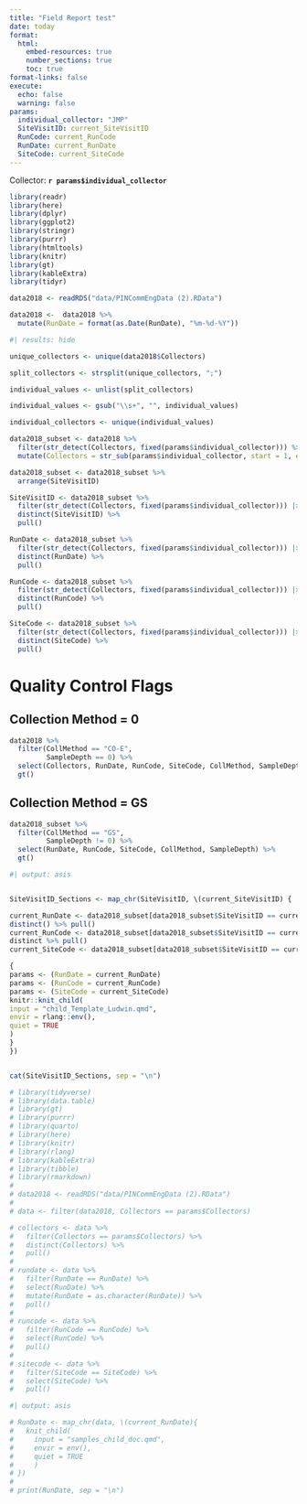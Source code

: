 ```yaml
---
title: "Field Report test"
date: today
format:
  html:
    embed-resources: true
    number_sections: true
    toc: true 
format-links: false
execute:
  echo: false
  warning: false
params:
  individual_collector: "JMP"
  SiteVisitID: current_SiteVisitID
  RunCode: current_RunCode
  RunDate: current_RunDate
  SiteCode: current_SiteCode
---
```


Collector: **`r params$individual_collector`**

```r
library(readr)
library(here)
library(dplyr)
library(ggplot2)
library(stringr)
library(purrr)
library(htmltools)
library(knitr)
library(gt)
library(kableExtra)
library(tidyr)

data2018 <- readRDS("data/PINCommEngData (2).RData")

data2018 <-  data2018 %>%
  mutate(RunDate = format(as.Date(RunDate), "%m-%d-%Y")) 
```

```r
#| results: hide

unique_collectors <- unique(data2018$Collectors)

split_collectors <- strsplit(unique_collectors, ";")

individual_values <- unlist(split_collectors)

individual_values <- gsub("\\s+", "", individual_values)

individual_collectors <- unique(individual_values)

data2018_subset <- data2018 %>% 
  filter(str_detect(Collectors, fixed(params$individual_collector))) %>%
  mutate(Collectors = str_sub(params$individual_collector, start = 1, end = 3))

data2018_subset <- data2018_subset %>%
  arrange(SiteVisitID)

SiteVisitID <- data2018_subset %>% 
  filter(str_detect(Collectors, fixed(params$individual_collector))) |> 
  distinct(SiteVisitID) %>% 
  pull()

RunDate <- data2018_subset %>% 
  filter(str_detect(Collectors, fixed(params$individual_collector))) |> 
  distinct(RunDate) %>% 
  pull()

RunCode <- data2018_subset %>%
  filter(str_detect(Collectors, fixed(params$individual_collector))) |> 
  distinct(RunCode) %>% 
  pull()

SiteCode <- data2018_subset %>%
  filter(str_detect(Collectors, fixed(params$individual_collector))) |> 
  distinct(SiteCode) %>% 
  pull()


```

# Quality Control Flags

## Collection Method = 0

```r
data2018 %>% 
  filter(CollMethod == "CO-E",
         SampleDepth == 0) %>% 
  select(Collectors, RunDate, RunCode, SiteCode, CollMethod, SampleDepth) %>% 
  gt()
```

## Collection Method = GS

```r
data2018_subset %>% 
  filter(CollMethod == "GS", 
         SampleDepth != 0) %>% 
  select(RunDate, RunCode, SiteCode, CollMethod, SampleDepth) %>% 
  gt()
```


```r
#| output: asis


SiteVisitID_Sections <- map_chr(SiteVisitID, \(current_SiteVisitID) {

current_RunDate <- data2018_subset[data2018_subset$SiteVisitID == current_SiteVisitID, "RunDate"] %>%
distinct() %>% pull()
current_RunCode <- data2018_subset[data2018_subset$SiteVisitID == current_SiteVisitID, "RunCode"] %>%
distinct %>% pull()
current_SiteCode <- data2018_subset[data2018_subset$SiteVisitID == current_SiteVisitID, "SiteCode"] %>% distinct %>% pull()

{
params <- (RunDate = current_RunDate)
params <- (RunCode = current_RunCode)
params <- (SiteCode = current_SiteCode)
knitr::knit_child(
input = "child_Template_Ludwin.qmd",
envir = rlang::env(),
quiet = TRUE
)
}
})


cat(SiteVisitID_Sections, sep = "\n")

```

```r
# library(tidyverse)
# library(data.table)
# library(gt)
# library(purrr)
# library(quarto)
# library(here)
# library(knitr)
# library(rlang)
# library(kableExtra)
# library(tibble)
# library(rmarkdown)
# 
# data2018 <- readRDS("data/PINCommEngData (2).RData")
# 
# data <- filter(data2018, Collectors == params$Collectors)
```

```r
# collectors <- data %>%
#   filter(Collectors == params$Collectors) %>%
#   distinct(Collectors) %>%
#   pull()
# 
# rundate <- data %>%
#   filter(RunDate == RunDate) %>%
#   select(RunDate) %>%
#   mutate(RunDate = as.character(RunDate)) %>%
#   pull()
# 
# runcode <- data %>%
#   filter(RunCode == RunCode) %>%
#   select(RunCode) %>%
#   pull()
# 
# sitecode <- data %>%
#   filter(SiteCode == SiteCode) %>%
#   select(SiteCode) %>%
#   pull()
```

```r
#| output: asis

# RunDate <- map_chr(data, \(current_RunDate){
#   knit_child(
#     input = "samples_child_doc.qmd",
#     envir = env(),
#     quiet = TRUE
#     )
# })
# 
# print(RunDate, sep = "\n")
```
